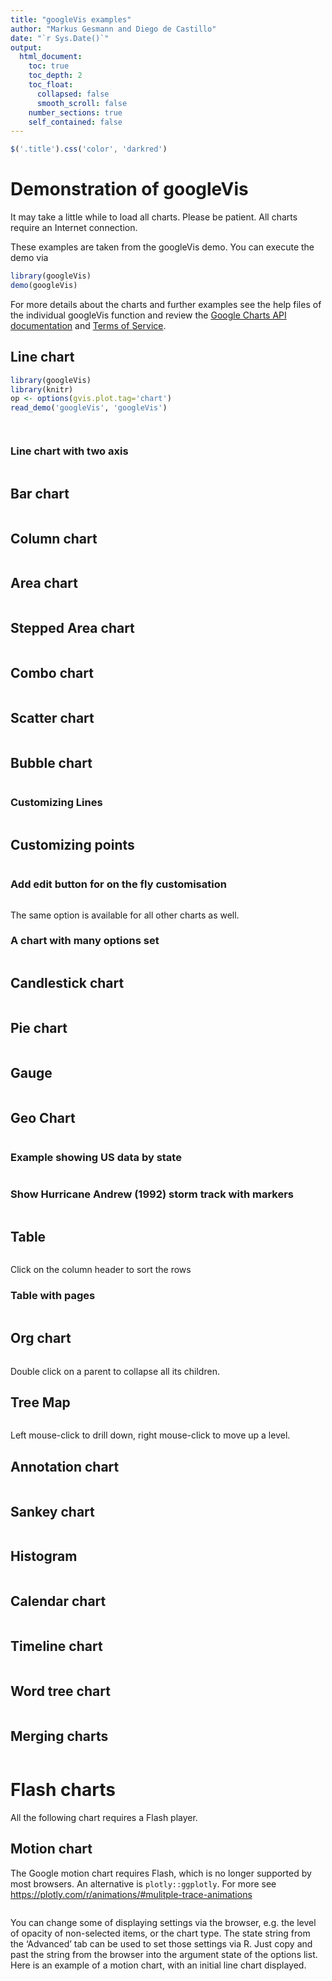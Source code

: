 ```yaml
---
title: "googleVis examples"
author: "Markus Gesmann and Diego de Castillo"
date: "`r Sys.Date()`"
output:
  html_document:
    toc: true
    toc_depth: 2
    toc_float:
      collapsed: false
      smooth_scroll: false
    number_sections: true
    self_contained: false
---
```


<!--
%\VignetteEngine{knitr::rmarkdown}
%\VignetteIndexEntry{Demonstration of googleVis}
-->


```js
$('.title').css('color', 'darkred')
```

# Demonstration of googleVis

It may take a little while to load all charts. Please be patient.
All charts require an Internet connection.

These examples are taken from the googleVis demo. 
You can execute the demo via
```r
library(googleVis)
demo(googleVis)
```

For more details about the charts and further examples see the 
help files of the individual googleVis function and review the 
[Google Charts API documentation](https://developers.google.com/chart/interactive/docs/gallery) and [Terms of Service](https://developers.google.com/chart/terms).

## Line chart
```r
library(googleVis)
library(knitr)
op <- options(gvis.plot.tag='chart')
read_demo('googleVis', 'googleVis')
```
```r
```
```r
```

### Line chart with two axis
```r
```

## Bar chart
```r
```

## Column chart
```r
```

## Area chart
```r
```

## Stepped Area chart
```r
```

## Combo chart
```r
```

## Scatter chart
```r
```

## Bubble chart
```r
```

### Customizing Lines
```r
```


## Customizing points
```r
```

### Add edit button for on the fly customisation
```r
```
The same option is available for all other charts as well.

### A chart with many options set
```r
```

## Candlestick chart
```r
```

## Pie chart
```r
```

## Gauge
```r
```


## Geo Chart
```r
```

### Example showing US data by state
```r
```

### Show Hurricane Andrew (1992) storm track with markers
```r
```

## Table
```r
```
Click on the column header to sort the rows

### Table with pages
```r
```

## Org chart
```r
```
Double click on a parent to collapse all its children.

## Tree Map
```r
```
Left mouse-click to drill down, right mouse-click to move up a level.

## Annotation chart
```r
```

## Sankey chart
```r
```

## Histogram
```r
```

## Calendar chart
```r
```

## Timeline chart
```r
```

## Word tree chart
```r
```

## Merging charts
```r
```

# Flash charts
All the following chart requires a Flash player.


## Motion chart

The Google motion chart requires Flash, which is no longer
supported by most browsers. An alternative is `plotly::ggplotly`. For more see [https://plotly.com/r/animations/#mulitple-trace-animations](https://plotly.com/r/animations/#mulitple-trace-animations)

```r
```

You can change some of displaying settings via the browser,
e.g. the level of opacity of non-selected items, or the chart type.
The state string from the 'Advanced' tab can be used to set those
settings via R. Just copy and past the string from the browser into
the argument state of the options list.
Here is an example of a motion chart, with an initial line chart
displayed.

```r
```
